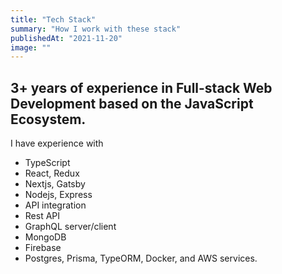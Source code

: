 ```yaml
---
title: "Tech Stack"
summary: "How I work with these stack"
publishedAt: "2021-11-20"
image: ""
---
```


## 3+ years of experience in Full-stack Web Development based on the JavaScript Ecosystem.

I have experience with

- TypeScript
- React, Redux
- Nextjs, Gatsby
- Nodejs, Express
- API integration
- Rest API
- GraphQL server/client
- MongoDB
- Firebase
- Postgres, Prisma, TypeORM, Docker, and AWS services.
